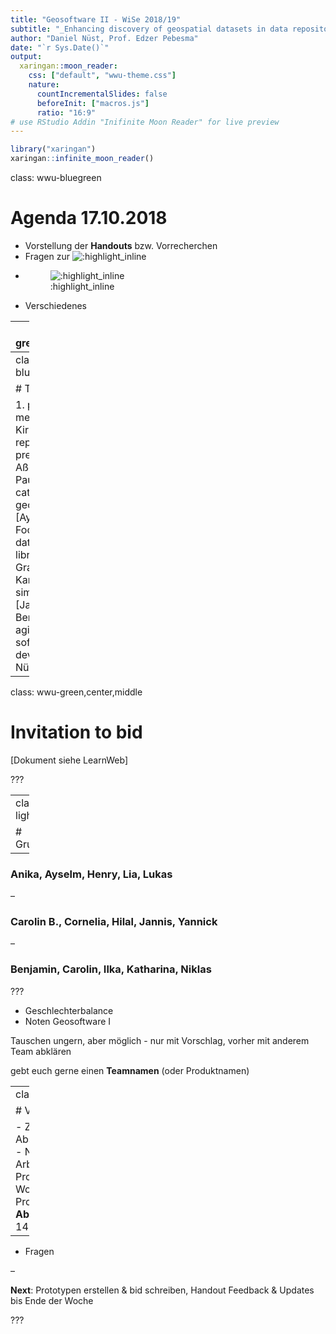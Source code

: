```yaml
---
title: "Geosoftware II - WiSe 2018/19"
subtitle: "_Enhancing discovery of geospatial datasets in data repositories_"
author: "Daniel Nüst, Prof. Edzer Pebesma"
date: "`r Sys.Date()`"
output:
  xaringan::moon_reader:
    css: ["default", "wwu-theme.css"]
    nature:
      countIncrementalSlides: false
      beforeInit: ["macros.js"]
      ratio: "16:9"
# use RStudio Addin "Inifinite Moon Reader" for live preview
---
```


```r
library("xaringan")
xaringan::infinite_moon_reader()
```

class: wwu-bluegreen

# Agenda 17.10.2018

- Vorstellung der **Handouts** bzw. Vorrecherchen
- Fragen zur ![:highlight_inline](invitation to bid)
- ![:highlight_inline](Gruppeneinteilung)
- Verschiedenes

---
class: wwu-green,center,middle

# Präsentation der Themen-Handouts

---
class: wwu-bluegreen

# Themen

1. publication metadata [Lia Kirsch]
1. FOSS repositories & preservation [Niklas Aßelmann, Yannick Paulsen]
1. geodata catalogues & geospatial metadata [Aysel Tandik, Henry Fock]
1. geospatial data formats & libraries [Anika Graupner, Hilal Karakoc]
1. spatial similarity calculation [Jannis Fröhlking, Benjamin Dietz]
1. agile & collaborative software development [Daniel Nüst]

---
class: wwu-green,center,middle

# Invitation to bid

[Dokument siehe LearnWeb]

???

---
class: wwu-lightgreen

# Gruppeneinteiltung

--

### Anika, Ayselm, Henry, Lia, Lukas 

--

### Carolin B., Cornelia, Hilal, Jannis, Yannick

--

### Benjamin, Carolin, Ilka, Katharina, Niklas


???

- Geschlechterbalance
- Noten Geosoftware I

Tauschen ungern, aber möglich - nur mit Vorschlag, vorher mit anderem Team abklären

gebt euch gerne einen **Teamnamen** (oder Produktnamen)

---
class: wwu-darkblue

# Verschiedenes

- Zeitplan
  - Termin Abschlusspräsentation
  - Nächste Woche: Arbeit an Projektplänen
  - 4. Woche: Vorstellung Projektpläne, **Abgabefrist**: 31.10. 14:00 Uhr (LearnWeb)

--

- Fragen

--

**Next**: Prototypen erstellen & bid schreiben, Handout Feedback & Updates bis Ende der Woche

???

